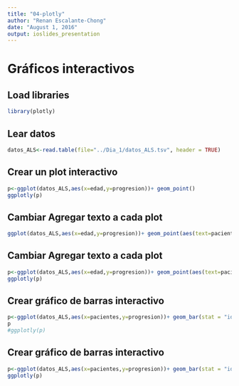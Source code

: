 ```yaml
---
title: "04-plotly"
author: "Renan Escalante-Chong"
date: "August 1, 2016"
output: ioslides_presentation
---
```


# Gráficos interactivos

## Load libraries

```r
library(plotly)
```

## Lear datos

```r
datos_ALS<-read.table(file="../Dia_1/datos_ALS.tsv", header = TRUE)
```

## Crear un plot interactivo

```r
p<-ggplot(datos_ALS,aes(x=edad,y=progresion))+ geom_point()
ggplotly(p)
```

## Cambiar Agregar texto a cada plot

```r
ggplot(datos_ALS,aes(x=edad,y=progresion))+ geom_point(aes(text=pacientes))
```

## Cambiar Agregar texto a cada plot

```r
p<-ggplot(datos_ALS,aes(x=edad,y=progresion))+ geom_point(aes(text=pacientes))
ggplotly(p)
```

## Crear gráfico de barras interactivo

```r
p<-ggplot(datos_ALS,aes(x=pacientes,y=progresion))+ geom_bar(stat = "identity")+ coord_flip()
p
#ggplotly(p)
```

## Crear gráfico de barras interactivo

```r
p<-ggplot(datos_ALS,aes(x=pacientes,y=progresion))+ geom_bar(stat = "identity")+ coord_flip()
ggplotly(p)
```


